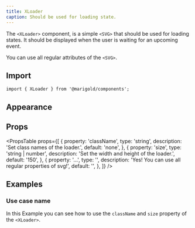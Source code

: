 ```yaml
---
title: XLoader
caption: Should be used for loading state.
---
```


The `<XLoader>` component, is a simple `<SVG>` that should be used for loading states.
It should be displayed when the user is waiting for an upcoming event.

You can use all regular attributes of the `<SVG>`.

## Import

```tsx onlyCode
import { XLoader } from '@marigold/components';
```

## Appearance

<AppearanceTable component={title} />

## Props

<PropsTable
  props={[
    {
      property: 'className',
      type: 'string',
      description: 'Set class names of the loader.',
      default: 'none',
    },
    {
      property: 'size',
      type: 'string | number',
      description: 'Set the width and height of the loader.',
      default: '150',
    },
    {
      property: '...',
      type: '',
      description: 'Yes! You can use all regular properties of svg!',
      default: '',
    },
  ]}
/>

## Examples

### Use case name

In this Example you can see how to use the `className` and `size` property of the `<XLoader>`.

<ComponentDemo file="./XLoader-props.demo.tsx" />
